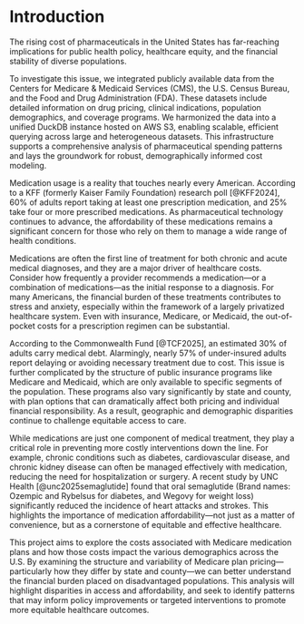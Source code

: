 # Introduction

The rising cost of pharmaceuticals in the United States has far-reaching implications for public health policy, healthcare equity, and the financial stability of diverse populations.

To investigate this issue, we integrated publicly available data from the Centers for Medicare & Medicaid Services (CMS), the U.S. Census Bureau, and the Food and Drug Administration (FDA). These datasets include detailed information on drug pricing, clinical indications, population demographics, and coverage programs. We harmonized the data into a unified DuckDB instance hosted on AWS S3, enabling scalable, efficient querying across large and heterogeneous datasets. This infrastructure supports a comprehensive analysis of pharmaceutical spending patterns and lays the groundwork for robust, demographically informed cost modeling.

Medication usage is a reality that touches nearly every American. According to a KFF (formerly Kaiser Family Foundation) research poll [@KFF2024], 60% of adults report taking at least one prescription medication, and 25% take four or more prescribed medications. As pharmaceutical technology continues to advance, the affordability of these medications remains a significant concern for those who rely on them to manage a wide range of health conditions.

Medications are often the first line of treatment for both chronic and acute medical diagnoses, and they are a major driver of healthcare costs. Consider how frequently a provider recommends a medication—or a combination of medications—as the initial response to a diagnosis. For many Americans, the financial burden of these treatments contributes to stress and anxiety, especially within the framework of a largely privatized healthcare system. Even with insurance, Medicare, or Medicaid, the out-of-pocket costs for a prescription regimen can be substantial.

According to the Commonwealth Fund [@TCF2025], an estimated 30% of adults carry medical debt. Alarmingly, nearly 57% of under-insured adults report delaying or avoiding necessary treatment due to cost. This issue is further complicated by the structure of public insurance programs like Medicare and Medicaid, which are only available to specific segments of the population. These programs also vary significantly by state and county, with plan options that can dramatically affect both pricing and individual financial responsibility. As a result, geographic and demographic disparities continue to challenge equitable access to care.

While medications are just one component of medical treatment, they play a critical role in preventing more costly interventions down the line. For example, chronic conditions such as diabetes, cardiovascular disease, and chronic kidney disease can often be managed effectively with medication, reducing the need for hospitalization or surgery. A recent study by UNC Health [@unc2025semaglutide] found that oral semaglutide (Brand names: Ozempic and Rybelsus for diabetes, and Wegovy for weight loss) significantly reduced the incidence of heart attacks and strokes. This highlights the importance of medication affordability—not just as a matter of convenience, but as a cornerstone of equitable and effective healthcare.

This project aims to explore the costs associated with Medicare medication plans and how those costs impact the various demographics across the U.S. By examining the structure and variability of Medicare plan pricing—particularly how they differ by state and county—we can better understand the financial burden placed on disadvantaged populations. This analysis will highlight disparities in access and affordability, and seek to identify patterns that may inform policy improvements or targeted interventions to promote more equitable healthcare outcomes.




